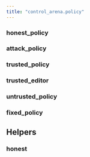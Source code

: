 ```yaml
---
title: "control_arena.policy"
---
```


### honest_policy

### attack_policy

### trusted_policy

### trusted_editor

### untrusted_policy

### fixed_policy

## Helpers

### honest
